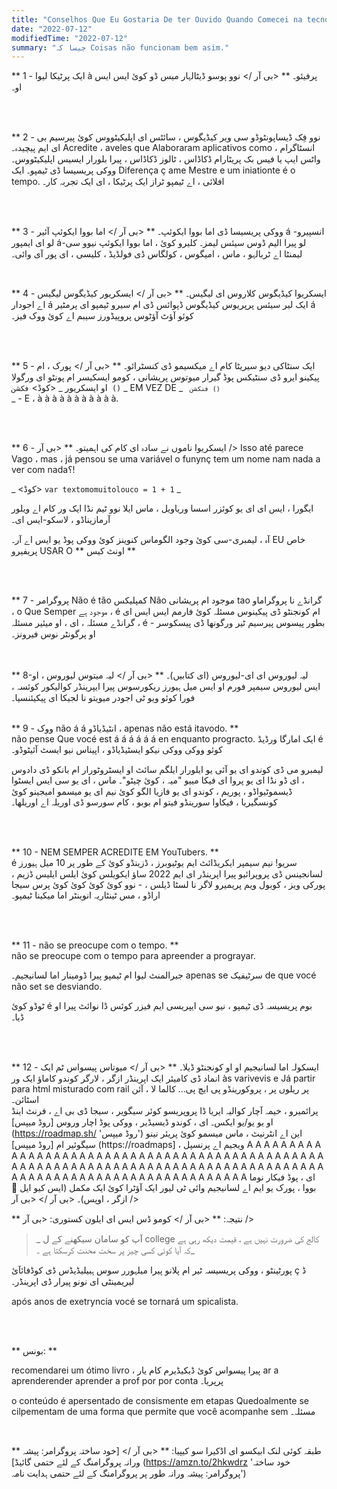 ```yaml
---
title: "Conselhos Que Eu Gostaria De ter Ouvido Quando Comecei na tecnologia."
date: "2022-07-12"
modifiedTime: "2022-07-12"
summary: "جیسا کہ Coisas não funcionam bem asim."
---
```


** 1 - ایک پرٹیکا لیوا à پرفیئو۔ ** <بی آر />
نوو پوسو ڈیٹالہار میس ڈو کوئ ایس ایس او۔

<br />
<br />

** 2 - نوو فِک ڈیساپونٹوڈو سی ویر کیڈیگوس ، سائٹس ای اپلیکیٹووس کوئ پیرسیم بی ای ایم پیچیدہ۔
Acredite ، aveles que Alaboraram aplicativos como انسٹاگرام ، واٹس ایپ یا فیس بک پریٹارام ڈکاڈاس ، ٹالوز ڈکاڈاس ، پیرا بلورار ایسیس اپلیکیٹووس۔ <br />
ووکی پریسیسا ڈی ٹیمپو۔ ایک Diferença ç ame Mestre e um iniationte é o tempo. افلائی ، اے ٹیمپو ٹراز ایک پرٹیکا ، ای ایک تجربہ کار۔

<br />
<br />

** 3 - ووکی پریسیسا ڈی اما بووا ایکوئپ۔ ** <بی آر />
اما بووا ایکوئپ آئیر á انسپیرو-لو ای ایمپور á-لو پیرا الیم ڈوس سیئس لیمز۔ کلیرو کوئ ، اما بووا ایکوئپ نیوو سی لیمنٹا اے ٹربالہو ، ماس ، امیگوس ، کولگاس ڈی فولڈیڈ ، کلیسی ، ای پور آی وائی۔

<br />

** 4 - ایسکریوا کیڈیگوس کلاروس ای لیگیس۔ ** <بی آر />
ایسکریور کیڈیگوس لیگیس اے اجودار á ایک لیر سیئس پرپریوس کیڈیگوس ڈپوائس ڈی ام سیرو ٹیمپو ای پرمٹیر á کوئو آؤٹ آؤٹوس پروپیڈورز سیبم اے کوئ ووک فیز۔

<br />
<br />

** 5 - ایک سنٹاکی دیو سیریٹا کام اے میکسیمو ڈی کنسٹرائو۔ ** <بی آر />
پورک ، ام پیکینو ایرو ڈی سنٹیکس پوڈ گیرار میوتوس پریشانی ، کومو ایسکیسر ام پونٹو ای ورگولا او ایسکریور _ <کوڈ> `فکشن ()` </code> _ EM VEZ DE _ <Code> `فنکشن ()` </code> _ - E ، à à à à à à à à à à à.

<br />
<br />

** 6 - ایسکریوا ناموں نے سادہ ای کام کی اہمیتو۔ ** <بی آر />
Isso até parece Vago ، mas ، já pensou se uma variável o funynç tem um nome nam nada a ver com nada؟!

_ <کوڈ> `var textomomuitolouco = 1 + 1` </code> _

ایگورا ، ایس ای ای یو کوئزر اسسا وریاویل ، ماس ایلا نوو ٹیم نڈا ایک ور کام اے ویلور آرمازیناڈو ، لاسکو-ایس ای۔

آہ ، لیمبری-سی کوئ وجود الگوماس کنوینز کوئ ووکی پوڈ یو ایس اے آر۔ EU خاص پریفیرو USAR O ** اونٹ کیس **

<br />
<br />

** 7 - پروگرامر Não é tão کمپلیکس
Não موجود ام پریشانی tao گرانڈے نا پروگراماو ، o Que Semper موجود ہے ، é ام کونجنٹو ڈی پیکینوس مسئلہ کوئ فارمم ایس ایس ای گرانڈے مسئلہ ، ای ، او میئیر مسئلہ ، é بطور پیسوس پیرسیم ٹیر ورگونھا ڈی پیسکوسر - او پرگونٹر نوس فیرونز۔

<br />
<br />
** 8-لیہ لیوروس ای ای-لیوروس (ای کتابیں)۔ ** <بی آر />
لیہ میتوس لیوروس ، او ایس لیوروس سیمپر فورم او ایس میل ہیورز ریکورسوس پیرا ایپرینڈر کوالیکور کوئسہ ، فورا کوئو ویو ٹی اجودر میویتو نا لجیکا ای پیکیئنسیا۔

<br />
<br />

** 9 - ووک não á á انٹیڈیاڈو ، apenas não está itavodo. ** <br />
não pense Que vocé est á á á á á á en enquanto progracto. ایک امارگا ورڈیڈ é کوئو ووکی ووکی نیکو ایسٹیڈیاڈو ، اپیناس نیو ایسٹ آئیٹوڈو۔

لیمبرو می ڈی کوندو ای یو آئی یو ایلورار ایلگم سائٹ او ایسٹروٹورار ام بانکو ڈی دادوس ، ای ڈو نڈا ای یو پروا ای فیکا مییو "میہ ، کوئ چیٹو"۔ ماس ، ای یو سی ایس ایسٹوا ڈیسموٹیواڈو ، پوریم ، کوندو ای یو فازیا الگو کوئ نیم ای یو میسمو امیجینو کوئ کونسگیریا ، فیکاوا سورینڈو فیتو ام بوبو ، کام سورسو ڈی اوریلہ اے اوریلھا۔

<br />
<br />

** 10 - NEM SEMPER ACREDITE EM YouTubers. ** <BR />
é سریو! نیم سیمپر ایکریڈائٹ ایم یوٹیوبرز ، ڈزینڈو کوئ کے طور پر 10 میل ہیورز لسانجینس ڈی پروپرائیو پیرا اپرینڈر ای ایم 2022 ساؤ ایکویلس کوئ ایلس ایلیس ڈزیم ، پورکی ویز ، کوبول ویم پریمیرو لاگر نا لسٹا ڈیلس ، - نوو کوئ کوئ کوئ کوئ پرس سیجا اراڈو ، مس ٹینٹاریہ انوینٹر اما میکینا ٹیمپو۔

<br />
<br />

** 11 - não se preocupe com o tempo. ** <br />
não se preocupe com o tempo para apreender a prograyar.

جیرالمنٹ لیوا ام ٹیمپو پیرا ڈومینار اما لسانیجیم۔ apenas se سرٹیفیک de que vocé não set se desviando.

ٹوڈو کوئ é بوم پریسیسہ ڈی ٹیمپو ، نیو سی ایپریسی ایم فیزر کوئس ڈا نوائٹ پیرا او ڈیا۔

<br />
<br />

** 12 - ایسکولہ اما لسانیجیم او او کونجنٹو ڈیلا۔ ** <بی آر />
میوتاس پیسواس ٹم ایک انماد ڈی کامیئر ایک اپرینڈر ازگر ، لارگر کوندو کاماؤ ایک ور às varivevis e Já partir para html misturado com rail پر ریلوں پر ، پروکورینڈو پی ایچ پی… کالما لا ، آئن اسٹائن۔ <br />
پرائمیرو ، خیمہ آچار کوالیہ ایریا ڈا پروپریسو کوئر سیگویر ، سیجا ڈی بی اے ، فرنٹ اینڈ او یو یو/یو ایکس۔ ای ، کوندو ڈیسیڈیر ، ووکی پوڈ اچار وروس [روڈ میپس] (https://roadmap.sh/ 'روڈ میپس') این اے انٹرنیٹ ، ماس میسمو کوئ پریئر نینو سیگوئیر ام [روڈ میپس] (https://roadmaps] ، ویجیم اے پرنسپل A A A A A A A A A A A A A A A A A A A A A A A A A A A A A A A A A A A A A A A A A A A A A A A A A A A A A A A A A A A A A A A A A A A A A A A A A A A A A A A A A A A A A A A A A A A A A A A A A A A A A A A A A A A A A A A ای ، پوڈ فیکار نوما بووا ، پورک یو ایم اے لسانیجیم وائی ٹی لیور ایک آؤٹرا کوئ ایک مکمل (ایس کیو ایل 💚 ازگر ، اوپس)۔ <بی آر /> <بی آر />

** نتیجہ: ** <بی آر />
کومو ڈس ایس ای ایلون کستوری: <بی آر />

> _ آپ کو سامان سیکھنے کے ل college کالج کی ضرورت نہیں ہے ، قیمت دیکھ رہی ہے کہ آیا کوئی کسی چیز پر سخت محنت کرسکتا ہے ۔_

پورٹینٹو ، ووکی پریسیسہ ٹیر ام پلانو پیرا میلہورر سوس ہبیلیڈیڈس ڈی کوڈفائآئ ç ڈ لیریمینٹی ای نونو پیرار ڈی اپرینڈر۔

após anos de exetryncia vocé se tornará um spicalista.

<br />
<br />

** بونس: **

recomendarei um ótimo livro ، پیرا پیسواس کوئ ڈیکیڈیرم کام یار ar a aprenderender aprender a prof por por conta پرپریا۔

o conteúdo é apersentado de consismente em etapas Quedoalmente se cilpementam de uma forma que permite que você acompanhe sem مسئلہ۔

<br />

** طبقہ کوئی لنک ابیکسو ای اڈکیرا سو کیپیا: ** <بی آر />
[خود ساختہ پروگرامر: پیشہ ورانہ پروگرامنگ کے لئے حتمی گائیڈ] (https://amzn.to/2hkwdrz 'خود ساختہ پروگرامر: پیشہ ورانہ طور پر پروگرامنگ کے لئے حتمی ہدایت نامہ')